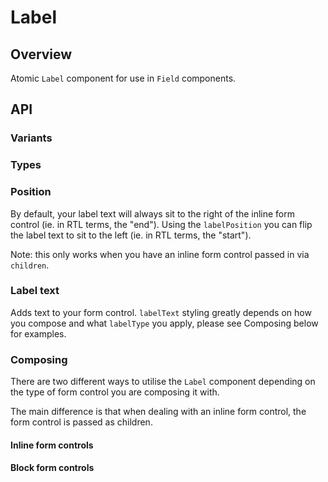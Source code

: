 
<Meta of={LabelStories} />

# Label

<ResourceLinks
  sourceCode="https://github.com/cultureamp/kaizen-design-system/tree/main/packages/components/src/Label"
  className="!mb-8"
/>

<KAIOInstallation exportNames="Label" />

## Overview

Atomic `Label` component for use in `Field` components.

<Canvas of={LabelStories.Playground} />
<Controls of={LabelStories.Playground} />

## API

### Variants
<Canvas of={LabelStories.Variant} />

### Types
<Canvas of={LabelStories.Types} />

### Position
By default, your label text will always sit to the right of the inline form control (ie. in RTL terms, the "end").
Using the `labelPosition` you can flip the label text to sit to the left (ie. in RTL terms, the "start").

Note: this only works when you have an inline form control passed in via `children`.

<Canvas of={LabelStories.Position} />

### Label text
Adds text to your form control. `labelText` styling greatly depends on how you compose and what `labelType` you apply, please see Composing below for examples.

<Canvas of={LabelStories.LabelText} />

### Composing

There are two different ways to utilise the `Label` component depending on the type of form control you are composing it with.

The main difference is that when dealing with an inline form control, the form control is passed as children.

#### Inline form controls
<Canvas of={LabelStories.InlineControls} />

#### Block form controls
<Canvas of={LabelStories.BlockControls} />
